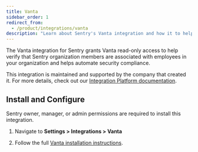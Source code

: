 ```yaml
---
title: Vanta
sidebar_order: 1
redirect_from:
  - /product/integrations/vanta
description: "Learn about Sentry's Vanta integration and how it to helps automate security compliance. ."
---
```


The Vanta integration for Sentry grants Vanta read-only access to help verify that Sentry organization members are associated with employees in your organization and helps automate security compliance.


This integration is maintained and supported by the company that created it. For more details, check out our [Integration Platform documentation](/product/integrations/integration-platform/).

## Install and Configure

<Note>

Sentry owner, manager, or admin permissions are required to install this integration.

</Note>

1. Navigate to **Settings > Integrations > Vanta**

2. Follow the full [Vanta installation instructions](https://help.vanta.com/hc/en-us/articles/13045851267092).
